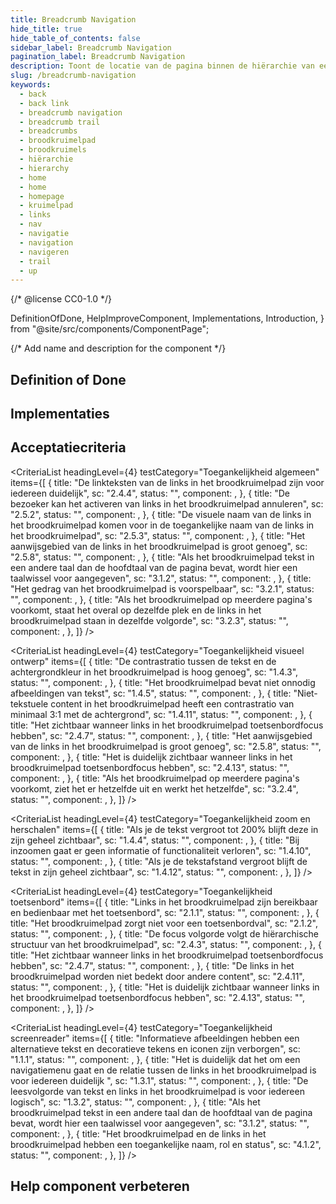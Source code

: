 ```yaml
---
title: Breadcrumb Navigation
hide_title: true
hide_table_of_contents: false
sidebar_label: Breadcrumb Navigation
pagination_label: Breadcrumb Navigation
description: Toont de locatie van de pagina binnen de hiërarchie van een website en biedt de mogelijkheid om tussen niveaus te navigeren.
slug: /breadcrumb-navigation
keywords:
  - back
  - back link
  - breadcrumb navigation
  - breadcrumb trail
  - breadcrumbs
  - broodkruimelpad
  - broodkruimels
  - hiërarchie
  - hierarchy
  - home
  - home
  - homepage
  - kruimelpad
  - links
  - nav
  - navigatie
  - navigation
  - navigeren
  - trail
  - up
---
```


{/* @license CC0-1.0 */}

  DefinitionOfDone,
  HelpImproveComponent,
  Implementations,
  Introduction,
} from "@site/src/components/ComponentPage";

{/* Add name and description for the component */}


<Introduction component={component} headingLevel={1} description={description} />

## Definition of Done

<DefinitionOfDone component={component} headingLevel={3} />

## Implementaties

<Implementations component={component} headingLevel={3} />

## Acceptatiecriteria

<AcIntro />

<CriteriaList
  headingLevel={4}
  testCategory="Toegankelijkheid algemeen"
  items={[
    {
      title: "De linkteksten van de links in het broodkruimelpad zijn voor iedereen duidelijk",
      sc: "2.4.4",
      status: "",
      component: <Wcag244 />,
    },
    {
      title: "De bezoeker kan het activeren van links in het broodkruimelpad annuleren",
      sc: "2.5.2",
      status: "",
      component: <Wcag252 />,
    },
    {
      title:
        "De visuele naam van de links in het broodkruimelpad komen voor in de toegankelijke naam van de links in het broodkruimelpad",
      sc: "2.5.3",
      status: "",
      component: <Wcag253 />,
    },
    {
      title: "Het aanwijsgebied van de links in het broodkruimelpad is groot genoeg",
      sc: "2.5.8",
      status: "",
      component: <Wcag258 />,
    },
    {
      title:
        "Als het broodkruimelpad tekst in een andere taal dan de hoofdtaal van de pagina bevat, wordt hier een taalwissel voor aangegeven",
      sc: "3.1.2",
      status: "",
      component: <Wcag312 />,
    },
    {
      title: "Het gedrag van het broodkruimelpad is voorspelbaar",
      sc: "3.2.1",
      status: "",
      component: <Wcag321 />,
    },
    {
      title:
        "Als het broodkruimelpad op meerdere pagina's voorkomt, staat het overal op dezelfde plek en de links in het broodkruimelpad staan in dezelfde volgorde",
      sc: "3.2.3",
      status: "",
      component: <Wcag323 />,
    },
  ]}
/>

<CriteriaList
  headingLevel={4}
  testCategory="Toegankelijkheid visueel ontwerp"
  items={[
    {
      title: "De contrastratio tussen de tekst en de achtergrondkleur in het broodkruimelpad is hoog genoeg",
      sc: "1.4.3",
      status: "",
      component: <Wcag143 />,
    },
    {
      title: "Het broodkruimelpad bevat niet onnodig afbeeldingen van tekst",
      sc: "1.4.5",
      status: "",
      component: <Wcag145 />,
    },
    {
      title:
        "Niet-tekstuele content in het broodkruimelpad heeft een contrastratio van minimaal 3:1 met de achtergrond",
      sc: "1.4.11",
      status: "",
      component: <Wcag1411 />,
    },
    {
      title: "Het zichtbaar wanneer links in het broodkruimelpad toetsenbordfocus hebben",
      sc: "2.4.7",
      status: "",
      component: <Wcag247 />,
    },
    {
      title: "Het aanwijsgebied van de links in het broodkruimelpad is groot genoeg",
      sc: "2.5.8",
      status: "",
      component: <Wcag258 />,
    },
    {
      title: "Het is duidelijk zichtbaar wanneer links in het broodkruimelpad toetsenbordfocus hebben",
      sc: "2.4.13",
      status: "",
      component: <Wcag2413 />,
    },
    {
      title: "Als het broodkruimelpad op meerdere pagina's voorkomt, ziet het er hetzelfde uit en werkt het hetzelfde",
      sc: "3.2.4",
      status: "",
      component: <Wcag324 />,
    },
  ]}
/>

<CriteriaList
  headingLevel={4}
  testCategory="Toegankelijkheid zoom en herschalen"
  items={[
    {
      title: "Als je de tekst vergroot tot 200% blijft deze in zijn geheel zichtbaar",
      sc: "1.4.4",
      status: "",
      component: <Wcag144 />,
    },
    {
      title: "Bij inzoomen gaat er geen informatie of functionaliteit verloren",
      sc: "1.4.10",
      status: "",
      component: <Wcag1410 />,
    },
    {
      title: "Als je de tekstafstand vergroot blijft de tekst in zijn geheel zichtbaar",
      sc: "1.4.12",
      status: "",
      component: <Wcag1412 />,
    },
  ]}
/>

<CriteriaList
  headingLevel={4}
  testCategory="Toegankelijkheid toetsenbord"
  items={[
    {
      title: "Links in het broodkruimelpad zijn bereikbaar en bedienbaar met het toetsenbord",
      sc: "2.1.1",
      status: "",
      component: <Wcag211 />,
    },
    {
      title: "Het broodkruimelpad zorgt niet voor een toetsenbordval",
      sc: "2.1.2",
      status: "",
      component: <Wcag212 />,
    },
    {
      title: "De focus volgorde volgt de hiërarchische structuur van het broodkruimelpad",
      sc: "2.4.3",
      status: "",
      component: <Wcag243 />,
    },
    {
      title: "Het zichtbaar wanneer links in het broodkruimelpad toetsenbordfocus hebben",
      sc: "2.4.7",
      status: "",
      component: <Wcag247 />,
    },
    {
      title: "De links in het broodkruimelpad worden niet bedekt door andere content",
      sc: "2.4.11",
      status: "",
      component: <Wcag2411 />,
    },
    {
      title: "Het is duidelijk zichtbaar wanneer links in het broodkruimelpad toetsenbordfocus hebben",
      sc: "2.4.13",
      status: "",
      component: <Wcag2413 />,
    },
  ]}
/>

<CriteriaList
  headingLevel={4}
  testCategory="Toegankelijkheid screenreader"
  items={[
    {
      title: "Informatieve afbeeldingen hebben een alternatieve tekst en decoratieve tekens en iconen zijn verborgen",
      sc: "1.1.1",
      status: "",
      component: <Wcag111 />,
    },
    {
      title:
        "Het is duidelijk dat het om een navigatiemenu gaat en de relatie tussen de links in het broodkruimelpad is voor iedereen duidelijk ",
      sc: "1.3.1",
      status: "",
      component: <Wcag131 />,
    },
    {
      title: "De leesvolgorde van tekst en links in het broodkruimelpad is voor iedereen logisch",
      sc: "1.3.2",
      status: "",
      component: <Wcag132 />,
    },
    {
      title:
        "Als het broodkruimelpad tekst in een andere taal dan de hoofdtaal van de pagina bevat, wordt hier een taalwissel voor aangegeven",
      sc: "3.1.2",
      status: "",
      component: <Wcag312 />,
    },
    {
      title: "Het broodkruimelpad en de links in het broodkruimelpad hebben een toegankelijke naam, rol en status",
      sc: "4.1.2",
      status: "",
      component: <Wcag412 />,
    },
  ]}
/>

## Help component verbeteren

<HelpImproveComponent component={component} headingLevel={3} />
